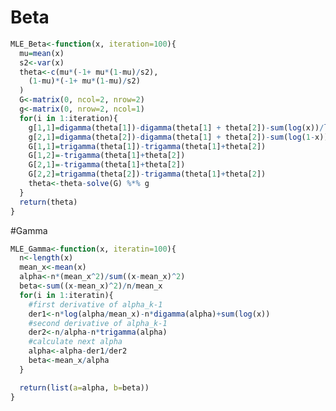 # Beta
```{r}
MLE_Beta<-function(x, iteration=100){
  mu=mean(x)
  s2<-var(x)
  theta<-c(mu*(-1+ mu*(1-mu)/s2),
    (1-mu)*(-1+ mu*(1-mu)/s2)
  )
  G<-matrix(0, ncol=2, nrow=2)
  g<-matrix(0, nrow=2, ncol=1)
  for(i in 1:iteration){
    g[1,1]=digamma(theta[1])-digamma(theta[1] + theta[2])-sum(log(x))/length(x)
    g[2,1]=digamma(theta[2])-digamma(theta[1] + theta[2])-sum(log(1-x))/length(x)
    G[1,1]=trigamma(theta[1])-trigamma(theta[1]+theta[2])
    G[1,2]=-trigamma(theta[1]+theta[2])
    G[2,1]=-trigamma(theta[1]+theta[2])
    G[2,2]=trigamma(theta[2])-trigamma(theta[1]+theta[2])
    theta<-theta-solve(G) %*% g 
  }
  return(theta)
}
```

#Gamma 
```{r}
MLE_Gamma<-function(x, iteratin=100){
  n<-length(x)
  mean_x<-mean(x)
  alpha<-n*(mean_x^2)/sum((x-mean_x)^2)
  beta<-sum((x-mean_x)^2)/n/mean_x
  for(i in 1:iteratin){
    #first derivative of alpha_k-1
    der1<-n*log(alpha/mean_x)-n*digamma(alpha)+sum(log(x))
    #second derivative of alpha_k-1
    der2<-n/alpha-n*trigamma(alpha)
    #calculate next alpha
    alpha<-alpha-der1/der2
    beta<-mean_x/alpha
  }

  return(list(a=alpha, b=beta))
}
```

